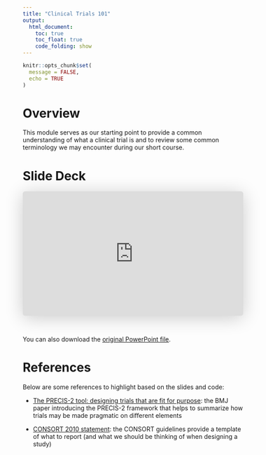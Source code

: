 ```yaml
---
title: "Clinical Trials 101"
output:
  html_document: 
    toc: true
    toc_float: true
    code_folding: show
---
```


```r
knitr::opts_chunk$set(
  message = FALSE,
  echo = TRUE
)
```


# Overview

This module serves as our starting point to provide a common understanding of what a clinical trial is and to review some common terminology we may encounter during our short course.


# Slide Deck

<iframe class="speakerdeck-iframe" style="border: 0px; background: rgba(0, 0, 0, 0.1) padding-box; margin: 0px; padding: 0px; border-radius: 6px; box-shadow: rgba(0, 0, 0, 0.2) 0px 5px 40px; width: 100%; height: auto; aspect-ratio: 560 / 315;" frameborder="0" src="https://speakerdeck.com/player/6dbd5b1593ca406fa6c6867c633210f1" title="Intro to Clinical Trials Module" allowfullscreen="true" data-ratio="1.7777777777777777"></iframe>

&nbsp;

You can also download the [original PowerPoint file](./files/Slides/1_intro_clinical_trials.pptx).


# References

Below are some references to highlight based on the slides and code:

* [The PRECIS-2 tool: designing trials that are fit for purpose](https://doi.org/10.1136/bmj.h2147): the BMJ paper introducing the PRECIS-2 framework that helps to summarize how trials may be made pragmatic on different elements

* [CONSORT 2010 statement](https://www.equator-network.org/reporting-guidelines/consort/): the CONSORT guidelines provide a template of what to report (and what we should be thinking of when designing a study)

